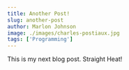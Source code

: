 ---
title: Another Post!
slug: another-post
author: Marlon Johnson
image: ./images/charles-postiaux.jpg
tags: ['Programming']
---

This is my next blog post. Straight Heat!
